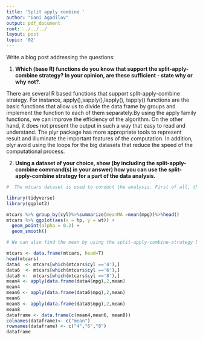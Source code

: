```yaml
---
title: 'Split apply combine '
author: "Gani Agadilov"
output: pdf_document
root: ../../../
layout: post
topic: '02'
---
```


Write a blog post addressing the questions: 

1. **Which (base R) functions do you know that support the split-apply-combine strategy? In your opinion, are these sufficient - state why or why not?**. 

There are several R based functions that support split-apply-combine strategy. For instance, apply(),sapply(),lapply(), tapply() functions are the basic functions that allow us to divide the data frame by groups and implement the function to each of them separately.By using the apply family functions, we can improve the efficiency of the algorithm. On the other hand, it does not present the output in such a way that easy to read and understand. The plyr package has more appropriate tools to represent result and illuminate the important features of the computation. In addition, plyr avoid using the loops for the big datasets that reduce the speed of the computational process.   

2. **Using a dataset of your choice, show (by including the split-apply-combine command(s) in your answer) how you can use the split-apply-combine strategy for a part of the data analysis.**
```r
#  The mtcars dataset is used to conduct the analysis. First of all, the dataset grouped by the size of the cylinder of the car and then applied function mean for each type of the size. In addition, plotted correlation between the horsepower and weight variables indicates the moderate relationship. As we can see that using the summarize function gave us more clear output from the computation.  

library(tidyverse)
library(ggplot2)

mtcars %>% group_by(cyl)%>%summarize(meanMA =mean(mpg))%>%head()
mtcars %>% ggplot(aes(x = hp, y = wt)) + 
  geom_point(alpha = 0.2) +
  geom_smooth()

# We can also find the mean by using the split-apply-combine-strategy based function. We have the same result as before, however, the result from the computation is not looking concise. Moreover, it takes more computation process in comparison with the plyr package.  

mtcars <- data.frame(mtcars, head=T)
head(mtcars)
data4  <- mtcars[which(mtcars$cyl =='4'),]
data6  <- mtcars[which(mtcars$cyl =='6'),]
data8 <-  mtcars[which(mtcars$cyl =='8'),]
mean4 <- apply(data.frame(data4$mpg),2,mean)
mean4
mean6 <- apply(data.frame(data6$mpg),2,mean)
mean6
mean8 <- apply(data.frame(data8$mpg),2,mean)
mean8
dataframe <- data.frame(c(mean4,mean6, mean8))
colnames(dataframe)<- c("mean")  
rownames(dataframe) <- c("4","6","8")
dataframe
```


